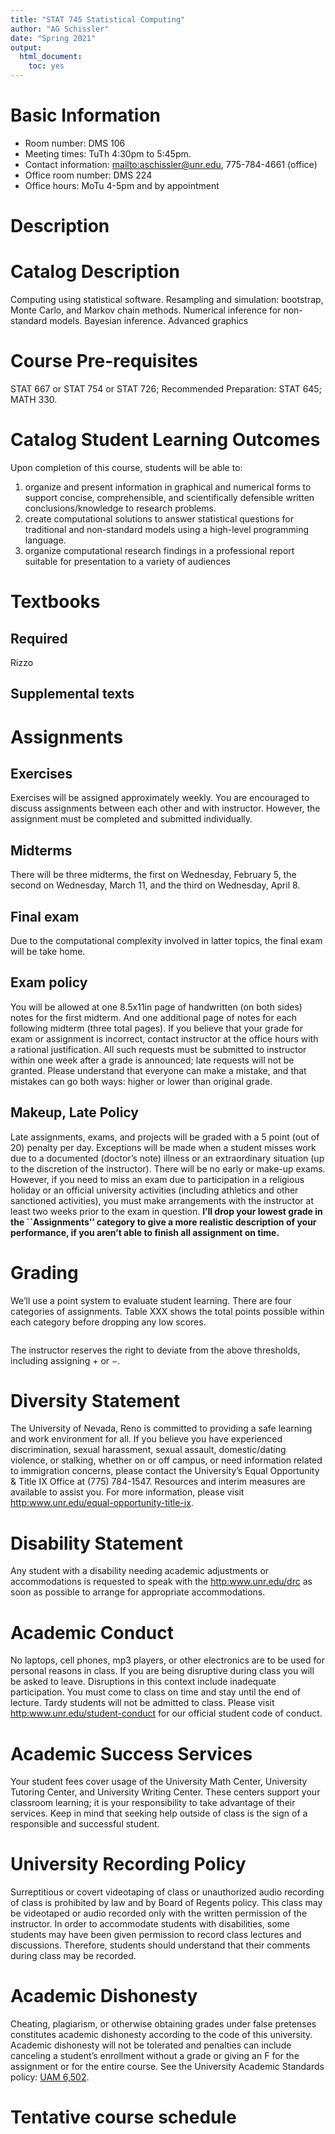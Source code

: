 ```yaml
---
title: "STAT 745 Statistical Computing"
author: "AG Schissler"
date: "Spring 2021"
output: 
  html_document:
    toc: yes
---
```


# Basic Information

* Room number: DMS 106
* Meeting times: TuTh 4:30pm to 5:45pm.
* Contact information: [mailto:aschissler@unr.edu](aschissler@unr.edu), 775-784-4661 (office)
* Office room number: DMS 224
* Office hours: MoTu 4-5pm and by appointment

# Description


# Catalog Description

Computing using statistical software. Resampling and simulation: bootstrap, Monte Carlo, and Markov chain methods. Numerical inference for non-standard models. Bayesian inference. Advanced graphics

# Course Pre-requisites

STAT 667 or STAT 754 or STAT 726; Recommended Preparation: STAT 645; MATH 330.

# Catalog Student Learning Outcomes

Upon completion of this course, students will be able to:  

1. organize and present information in graphical and numerical forms to support concise, comprehensible, and scientifically defensible written conclusions/knowledge to research problems.  
2. create computational solutions to answer statistical questions for traditional and non-standard models using a high-level programming language.  
3. organize computational research findings in a professional report suitable for presentation to a variety of audiences  

# Textbooks

## Required 

Rizzo

## Supplemental texts

# Assignments

## Exercises

Exercises will be assigned approximately weekly. You are encouraged to discuss assignments between each other and with instructor. However, the assignment must be completed and submitted individually. 

## Midterms
There will be three midterms, the first on Wednesday, February 5, the second on Wednesday, March 11, and the third on Wednesday, April 8.

## Final exam
Due to the computational complexity involved in latter topics, the final exam will be take home.

## Exam policy

You will be allowed at one 8.5x11in page of handwritten (on both sides) notes for the first midterm. And one additional page of notes for each following midterm (three total pages). If you believe that your grade for exam or assignment is incorrect, contact instructor at the office hours with a rational justification. All such requests must be submitted to instructor within one week after a grade is announced; late requests will not be granted. Please understand that everyone can make a mistake, and that mistakes can go both ways: higher or lower than original grade.

## Makeup, Late Policy
Late assignments, exams, and projects will be graded with a 5 point (out of 20) penalty per day. Exceptions will be made when a student misses work due to a documented (doctor's note) illness or an extraordinary situation (up to the discretion of the instructor). There will be no early or make-up exams. However, if you need to miss an exam due to participation in a religious holiday or an official university activities (including athletics and other sanctioned activities), you must make arrangements with the instructor at least two weeks prior to the exam in question. **I'll drop your lowest grade in the ``Assignments'' category to give a more realistic description of your performance, if you aren't able to finish all assignment on time.**

# Grading

We'll use a point system to evaluate student learning. There are four categories of assignments. Table XXX shows the total points possible within each category before dropping any low scores.

```r

```

The instructor reserves the right to deviate from the above thresholds, including assigning $+$ or $-$.

# Diversity Statement

The University of Nevada, Reno is committed to providing a safe learning and work environment for all. If you believe you have experienced discrimination, sexual harassment, sexual assault, domestic/dating violence, or stalking, whether on or off campus, or need information related to immigration concerns, please contact the University’s Equal Opportunity & Title IX Office at (775) 784-1547. Resources and interim measures are available to assist you. For more information, please visit [http:www.unr.edu/equal-opportunity-title-ix](http:www.unr.edu/equal-opportunity-title-ix).

# Disability Statement
Any student with a disability needing academic adjustments or accommodations is requested to speak with the [http:www.unr.edu/drc](Disability Resource Center) as soon as possible to arrange for appropriate accommodations.

# Academic Conduct
No laptops, cell phones, mp3 players, or other electronics are to be used for personal reasons in class. If you are being disruptive during class you will be asked to leave. Disruptions in this context include inadequate participation. You must come to class on time and stay until the end of lecture. Tardy students will not be admitted to class. Please visit [http:www.unr.edu/student-conduct](http:www.unr.edu/student-conduct) for our official student code of conduct.

# Academic Success Services
Your student fees cover usage of the University Math Center, University Tutoring Center, and University Writing Center. These centers support your classroom learning; it is your responsibility to take advantage of their services. Keep in mind that seeking help outside of class is the sign of a responsible and successful student.

# University Recording Policy
Surreptitious or covert videotaping of class or unauthorized audio recording of class is prohibited by law and by Board of Regents policy. This class may be videotaped or audio recorded only with the written permission of the instructor. In order to accommodate students with disabilities, some students may have been given permission to record class lectures and discussions. Therefore, students should understand that their comments during class may be recorded.

# Academic Dishonesty
Cheating, plagiarism, or otherwise obtaining grades under false pretenses constitutes academic dishonesty according to the code of this university. Academic dishonesty will not be tolerated and penalties can include canceling a student’s enrollment without a grade or giving an F for the assignment or for the entire course. See the University Academic Standards policy: [UAM 6,502](https://www.unr.edu/administrative-manual/6000-6999-curricula-teaching-research/instruction-research-procedures/6502-academic-standards).

# Tentative course schedule

```r

```
